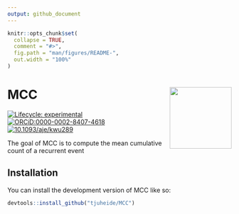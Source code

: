 ---
output: github_document
---

<!-- README.md is generated from README.Rmd. Please edit that file -->

```{r, include = FALSE}
knitr::opts_chunk$set(
  collapse = TRUE,
  comment = "#>",
  fig.path = "man/figures/README-",
  out.width = "100%"
)
```

# MCC <img src="man/figures/logo.png" align="right" height="139" alt="" />

<!-- badges: start -->
[![Lifecycle: experimental](https://img.shields.io/badge/lifecycle-experimental-orange.svg)](https://lifecycle.r-lib.org/articles/stages.html#experimental)
[![ORCiD:0000-0002-8407-4618](https://img.shields.io/badge/ORCiD-0000--0002--8407--4618-green.svg)](https://orcid.org/0000-0002-8407-4618)
[![10.1093/aje/kwu289](https://img.shields.io/badge/doi-10.1093/aje/kwu289-firebrick.svg)](https://doi.org/10.1093/aje/kwu289)
<!-- badges: end -->

The goal of MCC is to compute the mean cumulative count of a recurrent event

## Installation

You can install the development version of MCC like so:

``` r
devtools::install_github("tjuheide/MCC")
```
